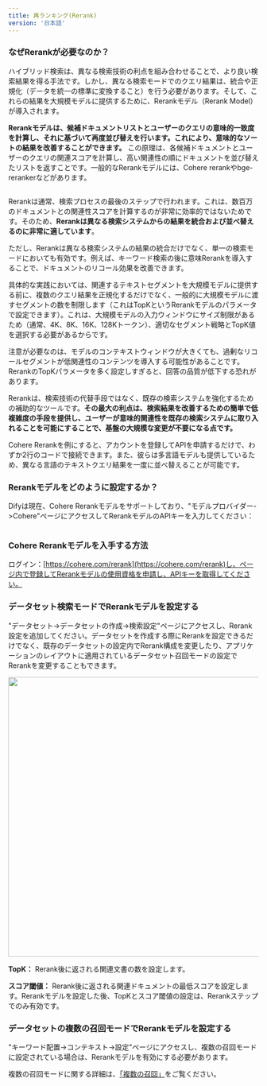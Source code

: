 ```yaml
---
title: 再ランキング(Rerank)
version: '日本語'
---
```


### なぜRerankが必要なのか？

ハイブリッド検索は、異なる検索技術の利点を組み合わせることで、より良い検索結果を得る手法です。しかし、異なる検索モードでのクエリ結果は、統合や正規化（データを統一の標準に変換すること）を行う必要があります。そして、これらの結果を大規模モデルに提供するために、Rerankモデル（Rerank Model）が導入されます。

**Rerankモデルは、候補ドキュメントリストとユーザーのクエリの意味的一致度を計算し、それに基づいて再度並び替えを行います。これにより、意味的なソートの結果を改善することができます。** この原理は、各候補ドキュメントとユーザーのクエリの関連スコアを計算し、高い関連性の順にドキュメントを並び替えたリストを返すことです。一般的なRerankモデルには、Cohere rerankやbge-rerankerなどがあります。

<Frame title="ハイブリッド検索+Rerank">
  <img src="/ja-jp/img/image (128).png" alt="" />
</Frame>

Rerankは通常、検索プロセスの最後のステップで行われます。これは、数百万のドキュメントとの関連性スコアを計算するのが非常に効率的ではないためです。そのため、**Rerankは異なる検索システムからの結果を統合および並べ替えるのに非常に適しています**。

ただし、Rerankは異なる検索システムの結果の統合だけでなく、単一の検索モードにおいても有効です。例えば、キーワード検索の後に意味Rerankを導入することで、ドキュメントのリコール効果を改善できます。

具体的な実践においては、関連するテキストセグメントを大規模モデルに提供する前に、複数のクエリ結果を正規化するだけでなく、一般的に大規模モデルに渡すセグメントの数を制限します（これはTopKというRerankモデルのパラメータで設定できます）。これは、大規模モデルの入力ウィンドウにサイズ制限があるため（通常、4K、8K、16K、128Kトークン）、適切なセグメント戦略とTopK値を選択する必要があるからです。

注意が必要なのは、モデルのコンテキストウィンドウが大きくても、過剰なリコールセグメントが低関連性のコンテンツを導入する可能性があることです。RerankのTopKパラメータを多く設定しすぎると、回答の品質が低下する恐れがあります。

Rerankは、検索技術の代替手段ではなく、既存の検索システムを強化するための補助的なツールです。**その最大の利点は、検索結果を改善するための簡単で低複雑度の手段を提供し、ユーザーが意味的関連性を既存の検索システムに取り入れることを可能にすることで、基盤の大規模な変更が不要になる点です。**

Cohere Rerankを例にすると、アカウントを登録してAPIを申請するだけで、わずか2行のコードで接続できます。また、彼らは多言語モデルも提供しているため、異なる言語のテキストクエリ結果を一度に並べ替えることが可能です。

### Rerankモデルをどのように設定するか？

Difyは現在、Cohere Rerankモデルをサポートしており、"モデルプロバイダー->Cohere"ページにアクセスしてRerankモデルのAPIキーを入力してください：

<Frame title="Cohere Rerankモデルをモデルプロバイダー内で設定する">
  <img src="/ja-jp/img/jp-rerank-cohere.png" alt="" />
</Frame>

### Cohere Rerankモデルを入手する方法

ログイン：[https://cohere.com/rerank](https://cohere.com/rerank)し、ページ内で登録してRerankモデルの使用資格を申請し、APIキーを取得してください。

### データセット検索モードでRerankモデルを設定する

"データセット->データセットの作成->検索設定"ページにアクセスし、Rerank設定を追加してください。データセットを作成する際にRerankを設定できるだけでなく、既存のデータセットの設定内でRerank構成を変更したり、アプリケーションのレイアウトに適用されているデータセット召回モードの設定でRerankを変更することもできます。

<Frame title="データセット検索モードでRerankモデルを設定する">
  <img src="/ja-jp/img/jp-rerank-explore.png" alt="" width="563" />
</Frame>

**TopK：** Rerank後に返される関連文書の数を設定します。

**スコア閾値：** Rerank後に返される関連ドキュメントの最低スコアを設定します。Rerankモデルを設定した後、TopKとスコア閾値の設定は、Rerankステップでのみ有効です。

### データセットの複数の召回モードでRerankモデルを設定する

"キーワード配置->コンテキスト->設定"ページにアクセスし、複数の召回モードに設定されている場合は、Rerankモデルを有効にする必要があります。

複数の召回モードに関する詳細は、[「複数の召回」](../integrate-knowledge-within-application)をご覧ください。

<Frame title="データセットの複数の召回モードでRerankモデルを設定する">
  <img src="/ja-jp/img/jp-rerank-setting.png" alt="" />
</Frame>